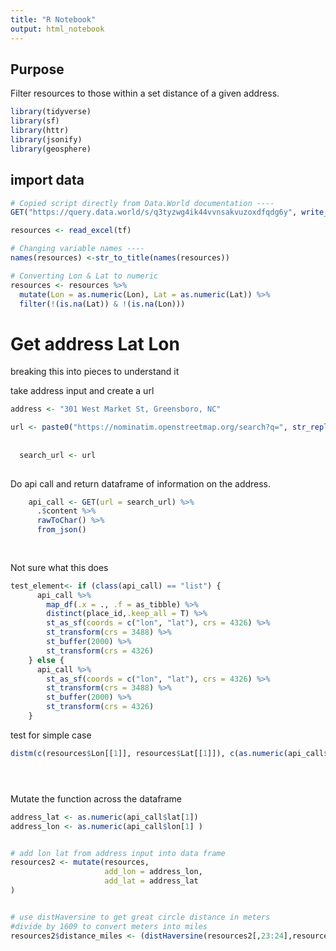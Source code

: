 ```yaml
---
title: "R Notebook"
output: html_notebook
---
```


## Purpose
Filter resources to those within a set distance of a given address.


```r
library(tidyverse)
library(sf)
library(httr)
library(jsonify)
library(geosphere)
```



## import data

```r
# Copied script directly from Data.World documentation ----
GET("https://query.data.world/s/q3tyzwg4ik44vvnsakvuzoxdfqdg6y", write_disk(tf <- tempfile(fileext = ".xlsx")))

resources <- read_excel(tf)

# Changing variable names ----
names(resources) <-str_to_title(names(resources))

# Converting Lon & Lat to numeric
resources <- resources %>%
  mutate(Lon = as.numeric(Lon), Lat = as.numeric(Lat)) %>%
  filter(!(is.na(Lat)) & !(is.na(Lon)))
```


# Get address Lat Lon

breaking this into pieces to understand it



take address input and create a url
```r

address <- "301 West Market St, Greensboro, NC"

url <- paste0("https://nominatim.openstreetmap.org/search?q=", str_replace_all(address, " ", "+"), "&format=json")
  
  
  search_url <- url
  

```


Do api call and return dataframe of information on the address.
```r
    api_call <- GET(url = search_url) %>%
      .$content %>%
      rawToChar() %>%
      from_json()
    
    
```



Not sure what this does
```r
test_element<- if (class(api_call) == "list") {
      api_call %>%
        map_df(.x = ., .f = as_tibble) %>%
        distinct(place_id,.keep_all = T) %>%
        st_as_sf(coords = c("lon", "lat"), crs = 4326) %>%
        st_transform(crs = 3488) %>%
        st_buffer(2000) %>%
        st_transform(crs = 4326)
    } else {
      api_call %>%
        st_as_sf(coords = c("lon", "lat"), crs = 4326) %>%
        st_transform(crs = 3488) %>%
        st_buffer(2000) %>%
        st_transform(crs = 4326)
    }
```


test for simple case

```r



distm(c(resources$Lon[[1]], resources$Lat[[1]]), c(as.numeric(api_call$lon[[1]]),as.numeric( api_call$lat[[1]])), fun = distHaversine)





```




Mutate the function across the dataframe

```r

address_lat <- as.numeric(api_call$lat[1])
address_lon <- as.numeric(api_call$lon[1] )


# add lon lat from address input into data frame
resources2 <- mutate(resources,
                     add_lon = address_lon,
                     add_lat = address_lat
)


# use distHaversine to get great circle distance in meters
#divide by 1609 to convert meters into miles
resources2$distance_miles <- (distHaversine(resources2[,23:24],resources2[,26:27] ))/1609

```











